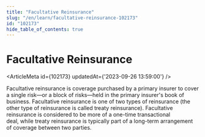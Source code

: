 ```yaml
---
title: "Facultative Reinsurance"
slug: "/en/learn/facultative-reinsurance-102173"
id: "102173"
hide_table_of_contents: true
---
```



# Facultative Reinsurance

<ArticleMeta id={102173} updatedAt={'2023-09-26 13:59:00'} />
<div className='border-solid border-b border-t-0 my-4 border-[var(--ifm-color-gray-300)]' />

Facultative reinsurance is coverage purchased by a primary insurer to cover a single risk—or a block of risks—held in the primary insurer's book of business. Facultative reinsurance is one of two types of reinsurance (the other type of reinsurance is called treaty reinsurance). Facultative reinsurance is considered to be more of a one-time transactional deal, while treaty reinsurance is typically part of a long-term arrangement of coverage between two parties.
